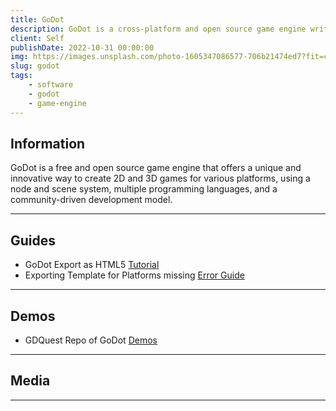 ```yaml
---
title: GoDot
description: GoDot is a cross-platform and open source game engine written in GDScript, C# and C++.
client: Self
publishDate: 2022-10-31 00:00:00
img: https://images.unsplash.com/photo-1605347086577-706b21474ed7?fit=crop&w=1400&h=700&q=75
slug: godot
tags:
    - software
    - godot
    - game-engine
---
```


## Information

GoDot is a free and open source game engine that offers a unique and innovative way to create 2D and 3D games for various platforms, using a node and scene system, multiple programming languages, and a community-driven development model.

---

## Guides

-   GoDot Export as HTML5 [Tutorial](https://docs.godotengine.org/en/stable/tutorials/export/exporting_for_web.html)
-   Exporting Template for Platforms missing [Error Guide](https://godotengine.org/qa/65015/export-templates-for-this-platform-are-missing)

---

## Demos

-   GDQuest Repo of GoDot [Demos](https://github.com/GDQuest/godot-demos)

---

## Media

---
